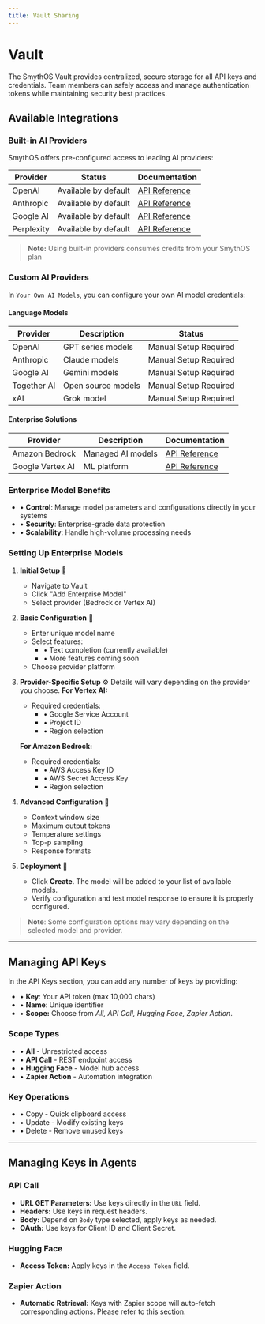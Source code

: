 ```yaml
---
title: Vault Sharing
---
```


# Vault

The SmythOS Vault provides centralized, secure storage for all API keys and credentials. Team members can safely access and manage authentication tokens while maintaining security best practices.

## Available Integrations

### Built-in AI Providers

SmythOS offers pre-configured access to leading AI providers:

| Provider | Status | Documentation |
|----------|---------|---------------|
| OpenAI | Available by default | [API Reference](https://platform.openai.com/) |
| Anthropic | Available by default | [API Reference](https://docs.anthropic.com/) |
| Google AI | Available by default | [API Reference](https://console.developers.google.com) |
| Perplexity | Available by default | [API Reference](https://docs.perplexity.ai/) |

> **Note:** Using built-in providers consumes credits from your SmythOS plan

### Custom AI Providers

In `Your Own AI Models`, you can configure your own AI model credentials:

#### Language Models

| Provider | Description | Status |
|----------|-------------|------------|
| OpenAI | GPT series models | Manual Setup Required |
| Anthropic | Claude models | Manual Setup Required |
| Google AI | Gemini models | Manual Setup Required |
| Together AI | Open source models | Manual Setup Required |
| xAI | Grok model | Manual Setup Required |

#### Enterprise Solutions

| Provider | Description | Documentation |
|----------|-------------|---------------|
| Amazon Bedrock | Managed AI models | [API Reference](https://aws.amazon.com/bedrock/) |
| Google Vertex AI | ML platform | [API Reference](https://cloud.google.com/vertex-ai/docs) |

### Enterprise Model Benefits
- • **Control**: Manage model parameters and configurations directly in your systems
- • **Security**: Enterprise-grade data protection
- • **Scalability**: Handle high-volume processing needs

### Setting Up Enterprise Models

1. **Initial Setup** 📌
   - Navigate to Vault
   - Click "Add Enterprise Model"
   - Select provider (Bedrock or Vertex AI)

2. **Basic Configuration** 📝
   - Enter unique model name
   - Select features:
     - • Text completion (currently available)
     - • More features coming soon
   - Choose provider platform

3. **Provider-Specific Setup** ⚙️
   Details will vary depending on the provider you choose.
   **For Vertex AI:**
   - Required credentials:
     - • Google Service Account
     - • Project ID
     - • Region selection

   **For Amazon Bedrock:**
   - Required credentials:
     - • AWS Access Key ID
     - • AWS Secret Access Key
     - • Region selection

4. **Advanced Configuration** 🎯
   - Context window size
   - Maximum output tokens
   - Temperature settings
   - Top-p sampling
   - Response formats

5. **Deployment** 🚀
   - Click **Create**. The model will be added to your list of available models.
   - Verify configuration and test model response to ensure it is properly configured.

> **Note**: Some configuration options may vary depending on the selected model and provider.

<Arcade src="https://demo.arcade.software/IW2DEAFY3PcEM8w2IYpF?embed&embed_mobile=tab&embed_desktop=inline&show_copy_link=true" title="Global Keys | SmythOS" />

--- 
## Managing API Keys
In the API Keys section, you can add any number of keys by providing:
   - • **Key**: Your API token (max 10,000 chars)
   - • **Name**: Unique identifier
   - • **Scope:** Choose from *All, API Call, Hugging Face, Zapier Action*.

### Scope Types
- • **All** - Unrestricted access
- • **API Call** - REST endpoint access
- • **Hugging Face** - Model hub access
- • **Zapier Action** - Automation integration

### Key Operations
- • Copy - Quick clipboard access
- • Update - Modify existing keys
- • Delete - Remove unused keys

<Arcade src="https://demo.arcade.software/EZp8e9I4OdnZST40yW38?embed&embed_mobile=tab&embed_desktop=inline&show_copy_link=true" title="Keys | SmythOS" />

---

## Managing Keys in Agents

### API Call

- **URL GET Parameters:** Use keys directly in the `URL` field.
- **Headers:** Use keys in request headers.
- **Body:** Depend on `Body` type selected, apply keys as needed.
- **OAuth:** Use keys for Client ID and Client Secret.

<Arcade src="https://demo.arcade.software/vAVBpnUpVv07JQHtEOiy?embed&embed_mobile=tab&embed_desktop=inline&show_copy_link=true" title="Vault - API Call | SmythOS" />


### Hugging Face

- **Access Token:** Apply keys in the `Access Token` field.

### Zapier Action
- **Automatic Retrieval:** Keys with Zapier scope will auto-fetch corresponding actions. Please refer to this [section](components/ZapierAction).